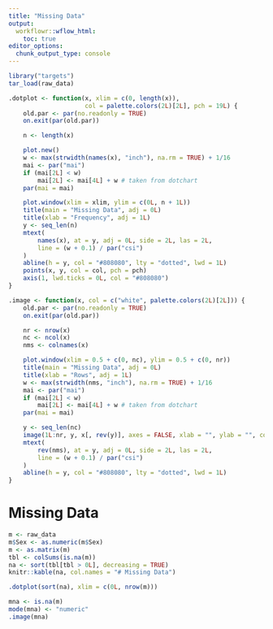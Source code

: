 ```yaml
---
title: "Missing Data"
output:
  workflowr::wflow_html:
    toc: true
editor_options:
  chunk_output_type: console
---
```


```r
library("targets")
tar_load(raw_data)

.dotplot <- function(x, xlim = c(0, length(x)),
                     col = palette.colors(2L)[2L], pch = 19L) {
    old.par <- par(no.readonly = TRUE)
    on.exit(par(old.par))

    n <- length(x)

    plot.new()
    w <- max(strwidth(names(x), "inch"), na.rm = TRUE) + 1/16
    mai <- par("mai")
    if (mai[2L] < w)
        mai[2L] <- mai[4L] + w # taken from dotchart
    par(mai = mai)

    plot.window(xlim = xlim, ylim = c(0L, n + 1L))
    title(main = "Missing Data", adj = 0L)
    title(xlab = "Frequency", adj = 1L)
    y <- seq_len(n)
    mtext(
        names(x), at = y, adj = 0L, side = 2L, las = 2L,
        line = (w + 0.1) / par("csi")
    )
    abline(h = y, col = "#808080", lty = "dotted", lwd = 1L)
    points(x, y, col = col, pch = pch)
    axis(1, lwd.ticks = 0L, col = "#808080")
}

.image <- function(x, col = c("white", palette.colors(2L)[2L])) {
    old.par <- par(no.readonly = TRUE)
    on.exit(par(old.par))

    nr <- nrow(x)
    nc <- ncol(x)
    nms <- colnames(x)

    plot.window(xlim = 0.5 + c(0, nc), ylim = 0.5 + c(0, nr))
    title(main = "Missing Data", adj = 0L)
    title(xlab = "Rows", adj = 1L)
    w <- max(strwidth(nms, "inch"), na.rm = TRUE) + 1/16
    mai <- par("mai")
    if (mai[2L] < w)
        mai[2L] <- mai[4L] + w # taken from dotchart
    par(mai = mai)

    y <- seq_len(nc)
    image(1L:nr, y, x[, rev(y)], axes = FALSE, xlab = "", ylab = "", col = col)
    mtext(
        rev(nms), at = y, adj = 0L, side = 2L, las = 2L,
        line = (w + 0.1) / par("csi")
    )
    abline(h = y, col = "#808080", lty = "dotted", lwd = 1L)
}
```

# Missing Data

```r
m <- raw_data
m$Sex <- as.numeric(m$Sex)
m <- as.matrix(m)
tbl <- colSums(is.na(m))
na <- sort(tbl[tbl > 0L], decreasing = TRUE)
knitr::kable(na, col.names = "# Missing Data")

.dotplot(sort(na), xlim = c(0L, nrow(m)))
```

```r
mna <- is.na(m)
mode(mna) <- "numeric"
.image(mna)
```
